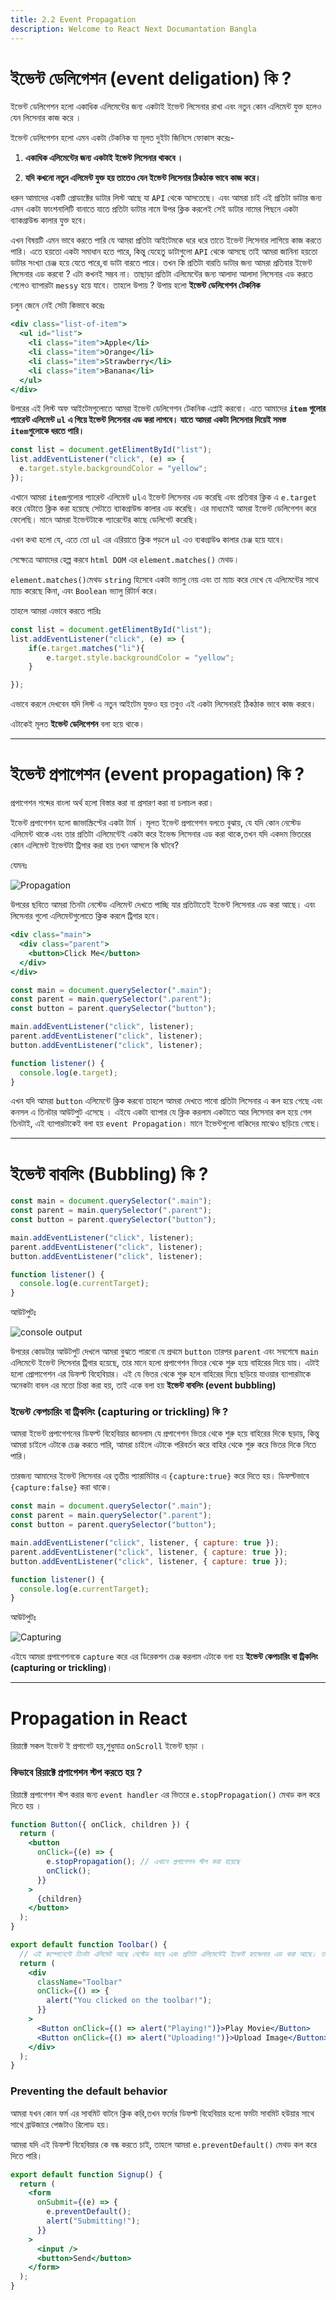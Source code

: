 ```yaml
---
title: 2.2 Event Propagation
description: Welcome to React Next Documantation Bangla
---
```


## <h1 className="bg-gradient-to-r from-blue-500 to-purple-500 inline-block text-transparent bg-clip-text text-3xl pt-2">ইভেন্ট ডেলিগেশন (event deligation) কি ?</h1>

ইভেন্ট ডেলিগেশন হলো একাধিক এলিমেন্টের জন্য একটাই ইভেন্ট লিসেনার রাখা এবং নতুন কোন এলিমেন্ট যুক্ত হলেও যেন লিসেনার কাজ করে ।

ইভেন্ট ডেলিগেশন হলো এমন একটা টেকনিক যা মূলত দুইটা জিনিসে ফোকাস করেঃ-

1. **একাধিক এলিমেন্টের জন্য একটাই ইভেন্ট লিসেনার থাকবে ।**

2. **যদি কখনো নতুন এলিমেন্ট যুক্ত হয় তাতেও যেন ইভেন্ট লিসেনার ঠিকঠাক ভাবে কাজ করে।**

ধরুন আমাদের একটি প্রোডাক্টের ডাটার লিস্ট আছে যা `API` থেকে আসতেছে। এবং আমরা চাই এই প্রতিটা ডাটার জন্য এমন একটা ফাংশনালিটি বানাতে যাতে প্রতিটা ডাটার নামে উপর ক্লিক করলেই সেই ডাটার নামের পিছনে একটা ব্যাকগ্রাউন্ড কালার যুক্ত হবে।

এখন বিষয়টি এমন ভাবে করতে পারি যে আমরা প্রতিটা আইটেমকে ধরে ধরে তাতে ইভেন্ট লিসেনার লাগিয়ে কাজ করতে পারি। এতে হয়তো একটা সমাধান হতে পারে, কিন্তু যেহেতু ডাটাগুলো `API` থেকে আসছে তাই আমরা জানিনা হয়তো ডাটার সংখ্যা চেঞ্জ হয়ে যেতে পারে,বা ডাটা বারতে পারে। তখন কি প্রতিটা বারতি ডাটার জন্য আমরা প্রতিবার ইভেন্ট লিসেনার এড করবো ? এটা কখনই সম্ভব না। তাছাড়া প্রতিটা এলিমেন্টের জন্য আলাদা আলাদা লিসেনার এড করতে গেলেও ব্যাপারটা `messy` হয়ে যাবে। তাহলে উপায় ? উপায় হলো **ইভেন্ট ডেলিগেশন টেকনিক**

চলুন জেনে নেই সেটা কিভাবে করেঃ

```jsx filename="index.html" showLineNumbers
<div class="list-of-item">
  <ul id="list">
    <li class="item">Apple</li>
    <li class="item">Orange</li>
    <li class="item">Strawberry</li>
    <li class="item">Banana</li>
  </ul>
</div>
```

উপরের এই লিস্ট অফ আইটেমগুলোতে আমরা ইভেন্ট ডেলিগেশন টেকনিক এপ্লাই করবো। এতে আমাদের **`item` গুলোর প্যারেন্ট এলিমেন্ট `ul` এ গিয়ে ইভেন্ট লিসেনার এড করা লাগবে। যাতে আমরা একটা লিসেনার দিয়েই সমস্ত `item`গুলোকে ধরতে পারি।**

```javascript filename="index.js" showLineNumbers
const list = document.getElimentById("list");
list.addEventListener("click", (e) => {
  e.target.style.backgroundColor = "yellow";
});
```

এখানে আমরা `item`গুলোর প্যারেন্ট এলিমেন্ট `ul`এ ইভেন্ট লিসেনার এড করেছি এবং প্রতিবার ক্লিক এ `e.target` করে যেটাতে ক্লিক করা হয়েছে সেটাতে ব্যাকগ্রাউন্ড কালার এড করেছি। এর মাধ্যমেই আমরা ইভেন্ট ডেলিগেশন করে ফেলেছি। মানে আমরা ইভেন্টটাকে প্যারেন্টের কাছে ডেলিগেট করেছি।

এখন কথা হলো যে, এতে তো `ul` এর এরিয়াতে ক্লিক পড়লে `ul` এও ব্যকগ্রাউণ্ড কালার চেঞ্জ হয়ে যাবে।

সেক্ষেত্রে আমাদের হেল্প করবে `html DOM` এর `element.matches()` মেথড।

`element.matches()`মেথড `string` হিসেবে একটা ভ্যালু নেয় এবং তা ম্যাচ করে দেখে যে এলিমেন্টের সাথে ম্যাচ করেছে কিনা, এবং `Boolean` ভ্যালু রিটার্ন করে।

তাহলে আমরা এভাবে করতে পারিঃ

```javascript filename="index.js" showLineNumbers
const list = document.getElimentById("list");
list.addEventListener("click", (e) => {
    if(e.target.matches("li"){
        e.target.style.backgroundColor = "yellow";
    }

});
```

এভাবে করলে দেখবেন যদি লিস্ট এ নতুন আইটেম যুক্তও হয় তবুও এই একটা লিসেনারই ঠিকঠাক ভাবে কাজ করবে।

এটাকেই মূলত **ইভেন্ট ডেলিগেশন** বলা হয়ে থাকে।

---

## <h1 className="bg-gradient-to-r from-blue-500 to-purple-500 inline-block text-transparent bg-clip-text text-3xl pt-2">ইভেন্ট প্রপাগেশন (event propagation) কি ?</h1>

প্রপাগেশন শব্দের বাংলা অর্থ হলো বিস্তার করা বা প্রসারণ করা বা চলাচল করা।

ইভেন্ট প্রপাগেশন হলো জাভাস্ক্রিপ্টের একটা টার্ম । মূলত ইভেন্ট প্রপাগেশন বলতে বুঝায়, যে যদি কোন নেস্টেড এলিমেন্ট থাকে এবং তার প্রতিটা এলিমেন্টেই একটা করে ইভেন্ড লিসেনার এড করা থাকে,তখন যদি একদম ভিতরের কোন এলিমেন্ট ইভেন্টটা ট্রিগার করা হয় তখন আসলে কি ঘটবে?

যেমনঃ

![Propagation](../../../../public/Propagation.svg)

উপরের ছবিতে আমরা তিনটা নেস্টেড এলিমেন্ট দেখতে পাচ্ছি যার প্রতিটাতেই ইভেন্ট লিসেনার এড করা আছে। এবং লিসেনার গুলো এলিমেন্টগুলোতে ক্লিক করলে ট্রিগার হবে।

```jsx filename="index.html" showLineNumbers
<div class="main">
  <div class="parent">
    <button>Click Me</button>
  </div>
</div>
```

```jsx filename="index.js" showLineNumbers
const main = document.querySelector(".main");
const parent = main.querySelector(".parent");
const button = parent.querySelector("button");

main.addEventListener("click", listener);
parent.addEventListener("click", listener);
button.addEventListener("click", listener);

function listener() {
  console.log(e.target);
}
```

এখন যদি আমরা `button` এলিমেন্টে ক্লিক করবো তাহলে আমরা দেখতে পাবো প্রতিটা লিসেনার এ কল হয়ে গেছে এবং কনসল এ তিনটার আউটপুট এসেছে । এইযে একটা ব্যাপার যে ক্লিক করলাম একটাতে আর লিসেনার কল হয়ে গেল তিনটাই, এই ব্যাপারটাকেই বলা হয় `event Propagation`। মানে ইভেন্টগুলো বাকিদের মাঝেও ছড়িয়ে গেছে।

---

## <h1 className="bg-gradient-to-r from-blue-500 to-purple-500 inline-block text-transparent bg-clip-text text-3xl pt-2"> ইভেন্ট বাবলিং (Bubbling) কি ?</h1>

```jsx filename="index.js" showLineNumbers
const main = document.querySelector(".main");
const parent = main.querySelector(".parent");
const button = parent.querySelector("button");

main.addEventListener("click", listener);
parent.addEventListener("click", listener);
button.addEventListener("click", listener);

function listener() {
  console.log(e.currentTarget);
}
```

আউটপুটঃ

![console output](../../../../public/output.png)

উপরের কোডটার আউটপুট দেখলে আমরা বুঝতে পারবো যে প্রথমে `button` তারপর `parent` এবং সবশেষে `main` এলিমেন্টে ইভেন্ট লিসেনার ট্রিগার হয়েছে, তার মানে হলো প্রপাগেশন ভিতর থেকে শুরু হয়ে বাহিরের দিয়ে যায়। এটাই হলো প্রোপাগেশন এর ডিফল্ট বিহেবিয়ার। এই যে ভিতর থেকে শুরু হলে বাহিরের দিয়ে ছড়িয়ে যাওয়ার ব্যাপারটাকে অনেকটা বাবল এর মতো চিন্তা করা হয়, তাই একে বলা হয় **ইভেন্ট বাবলিং (event bubbling)**

### ইভেন্ট কেপচারিং বা ট্রিকলিং (capturing or trickling) কি ?

আমরা ইভেন্ট প্রপাগেশনের ডিফল্ট বিহেবিয়ার জানলাম যে প্রপাগেশন ভিতর থেকে শুরু হয়ে বাহিরের দিকে ছড়ায়, কিন্তু আমরা চাইলে এটাকে চেঞ্জ করতে পারি, আমরা চাইলে এটাকে পরিবর্তন করে বাহির থেকে শুরু করে ভিতর দিকে নিতে পারি।

তারজন্য আমাদের ইভেন্ট লিসেনার এর তৃতীয় প্যারামিটার এ `{capture:true}` করে দিতে হয়। ডিফল্টভাবে `{capture:false}` করা থাকে।

```jsx filename="index.js" showLineNumbers
const main = document.querySelector(".main");
const parent = main.querySelector(".parent");
const button = parent.querySelector("button");

main.addEventListener("click", listener, { capture: true });
parent.addEventListener("click", listener, { capture: true });
button.addEventListener("click", listener, { capture: true });

function listener() {
  console.log(e.currentTarget);
}
```

আউটপুটঃ

![Capturing](../../../../public/capturetrue.png)

এইযে আমরা প্রপাগেশনকে `capture` করে এর ডিরেকশন চেঞ্জ করলাম এটাকে বলা হয় **ইভেন্ট কেপচারিং বা ট্রিকলিং (capturing or trickling)**।

---

## <h1 className="bg-gradient-to-r from-blue-500 to-purple-500 inline-block text-transparent bg-clip-text text-3xl pt-2"> Propagation in React</h1>

রিয়াক্টে সকল ইভেন্ট ই প্রপাগেট হয়,শুধুমাত্র `onScroll` ইভেন্ট ছাড়া ।

### কিভাবে রিয়াক্টে প্রপাগেশন স্টপ করতে হয় ?

রিয়াক্টে প্রপাগেশন স্টপ করার জন্য `event handler` এর ভিতরে `e.stopPropagation()` মেথড কল করে দিতে হয় ।

```jsx filename="App.jsx" showLineNumbers
function Button({ onClick, children }) {
  return (
    <button
      onClick={(e) => {
        e.stopPropagation(); // এখানে প্রপাগেশন স্টপ করা হয়েছে
        onClick();
      }}
    >
      {children}
    </button>
  );
}

export default function Toolbar() {
  // এই কম্পোনেন্টে তিনটা এলিমেট আছে নেস্টেড ভাবে এবং প্রতিটা এলিমেন্টেই ইভেন্ট হ্যান্ডেলার এড করা আছে। তার মানে ডিফল্ট ভাবে এখানে প্রপাগেশন হবে ।
  return (
    <div
      className="Toolbar"
      onClick={() => {
        alert("You clicked on the toolbar!");
      }}
    >
      <Button onClick={() => alert("Playing!")}>Play Movie</Button>
      <Button onClick={() => alert("Uploading!")}>Upload Image</Button>
    </div>
  );
}
```

### Preventing the default behavior

আমরা যখন কোন ফর্ম এর সাবমিট বাটনে ক্লিক করি,তখন ফর্মের ডিফল্ট বিহেবিয়ার হলো ফর্মটা সাবমিট হউয়ার সাথে সাথে ব্রাউজারে পেজটাও রিলোড হয়।

আমরা যদি এই ডিফল্ট বিহেবিয়ার কে বন্ধ করতে চাই, তাহলে আমরা `e.preventDefault()` মেথড কল করে দিতে পারি।

```jsx filename="App.js" showLineNumbers
export default function Signup() {
  return (
    <form
      onSubmit={(e) => {
        e.preventDefault();
        alert("Submitting!");
      }}
    >
      <input />
      <button>Send</button>
    </form>
  );
}
```
